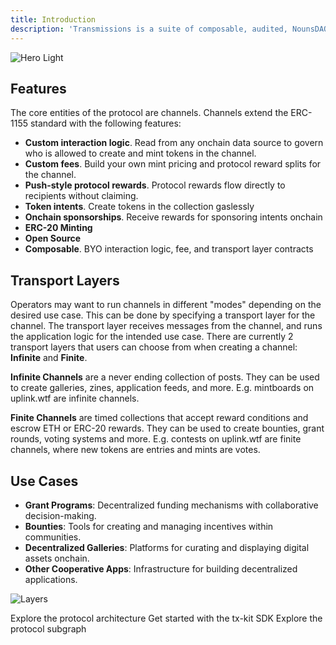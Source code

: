 ```yaml
---
title: Introduction
description: 'Transmissions is a suite of composable, audited, NounsDAO funded contracts and developer tools that enable cooperative applications, allowing cohorts to permissionlessly build grant programs, bounties, decentralized galleries, onchain apps, and more. '
---
```


<img
  className="block"
  src="/images/hero.svg"
  alt="Hero Light"
/>


## Features

The core entities of the protocol are channels. Channels extend the ERC-1155 standard with the following features: 

- **Custom interaction logic**. Read from any onchain data source to govern who is allowed to create and mint tokens in the channel.
- **Custom fees**. Build your own mint pricing and protocol reward splits for the channel.
- **Push-style protocol rewards**. Protocol rewards flow directly to recipients without claiming.
- **Token intents**. Create tokens in the collection gaslessly
- **Onchain sponsorships**. Receive rewards for sponsoring intents onchain
- **ERC-20 Minting**
- **Open Source**
- **Composable**. BYO interaction logic, fee, and transport layer contracts


## Transport Layers

Operators may want to run channels in different "modes" depending on the desired use case. This can be done by specifying a transport layer for the channel. The transport layer receives messages from the channel, and runs the application logic for the intended use case.
There are currently 2 transport layers that users can choose from when creating a channel: **Infinite** and **Finite**.

**Infinite Channels** are a never ending collection of posts. They can be used to create galleries, zines, application feeds, and more. E.g. mintboards on uplink.wtf are infinite channels.

**Finite Channels** are timed collections that accept reward conditions and escrow ETH or ERC-20 rewards. They can be used to create bounties, grant rounds, voting systems and more. E.g. contests on uplink.wtf are finite channels, where new tokens are entries and mints are votes.

## Use Cases
- **Grant Programs**: Decentralized funding mechanisms with collaborative decision-making.
- **Bounties**: Tools for creating and managing incentives within communities.
- **Decentralized Galleries**: Platforms for curating and displaying digital assets onchain.
- **Other Cooperative Apps**: Infrastructure for building decentralized applications.

<img
  className="block dark:hidden"
  src="/images/layers.png"
  alt="Layers"
/>

<CardGroup cols={2}>
  <Card
    title="Contracts"
    icon="screwdriver-wrench"
    href="/contracts/architecture"
  >
    Explore the protocol architecture
  </Card>
  <Card
    title="SDK"
    icon="code"
    href="sdk/quickstart"
  >
    Get started with the tx-kit SDK
  </Card>
  <Card
    title="Subgraph"
    icon="diagram-project"
    href="subgraph"
  >
    Explore the protocol subgraph
  </Card>
</CardGroup>
